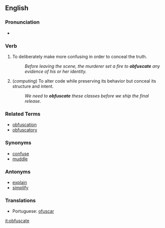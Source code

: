 ==English==

===Pronunciation===
*{{audio|en-us-obfuscated.ogg|Audio (US)}}

===Verb===

# To deliberately make more confusing in order to conceal the truth.
#: ''Before leaving the scene, the murderer set a fire to '''obfuscate''' any evidence of his or her identity.''
# (''computing'') To alter code while preserving its behavior but conceal its structure and intent.
#: ''We need to '''obfuscate''' these classes before we ship the final release.''

===Related Terms===
*[[obfuscation]]
*[[obfuscatory]]

===Synonyms===
*[[confuse]]
*[[muddle]]

===Antonyms===
*[[explain]]
*[[simplify]]

===Translations===
*Portuguese: [[ofuscar]]

[[it:obfuscate]]